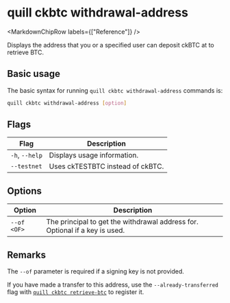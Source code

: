 
# quill ckbtc withdrawal-address

<MarkdownChipRow labels={["Reference"]} />

Displays the address that you or a specified user can deposit ckBTC at to retrieve BTC.

## Basic usage

The basic syntax for running `quill ckbtc withdrawal-address` commands is:

```bash
quill ckbtc withdrawal-address [option]
```

## Flags

| Flag           | Description                      |
|----------------|----------------------------------|
| `-h`, `--help` | Displays usage information.      |
| `--testnet`    | Uses ckTESTBTC instead of ckBTC. |

## Options

| Option      | Description                                                                 |
|-------------|-----------------------------------------------------------------------------|
| `--of <OF>` | The principal to get the withdrawal address for. Optional if a key is used. |

## Remarks

The `--of` parameter is required if a signing key is not provided.

If you have made a transfer to this address, use the `--already-transferred` flag with [`quill ckbtc retrieve-btc`](./quill-ckbtc-retrieve-btc.md) to register it.
